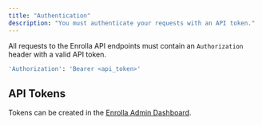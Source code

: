 ```yaml
---
title: "Authentication"
description: "You must authenticate your requests with an API token."
---
```


All requests to the Enrolla API endpoints must contain an `Authorization` header with a valid API token.

```bash
'Authorization': 'Bearer <api_token>'
```

## API Tokens

Tokens can be created in the [Enrolla Admin Dashboard](https://app.enrolla.io/apiTokens).
